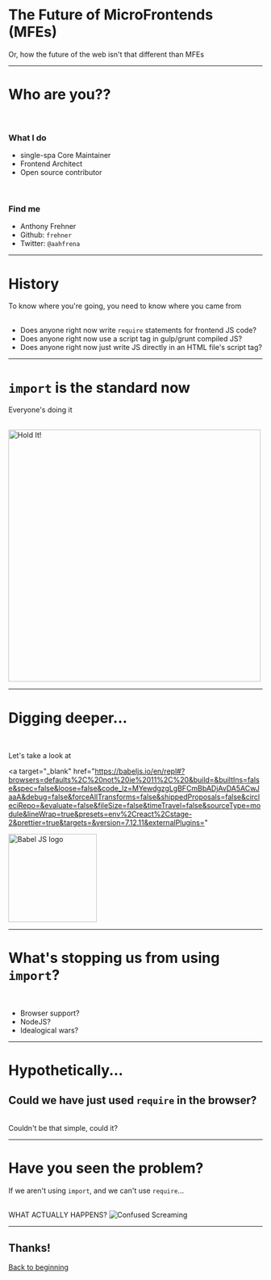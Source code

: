 
# The Future of MicroFrontends (MFEs)

<Aside>Or, how the future of the web isn't that different than MFEs</Aside>

---

# Who are you??

<Appear>
<br/>

### What I do

- single-spa Core Maintainer
- Frontend Architect
- Open source contributor

<!--
  e.g. react-router, web-platform-tests, CSSWG proposals, react-fast-refresh-webpack-plugin, etc.
-->

</Appear>

<Appear>
<br/>

### Find me

- Anthony Frehner
- Github: `frehner`
- Twitter: `@aahfrena`

</Appear>

---

# History

<Aside>To know where you're going, you need to know where you came from</Aside>

<br />

- Does anyone right now write `require` statements for frontend JS code?
- <Appear>
    Does anyone right now use a script tag in gulp/grunt compiled JS?
  </Appear>
- <Appear>
    Does anyone right now just write JS directly in an HTML file's script tag?
  </Appear>

---

# `import` is the standard now

Everyone's doing it

<br />

<Appear>
  <img src={holdIt} alt="Hold It!" width="500" />
</Appear>

---

# Digging deeper...

<br />

Let's take a look at

<a
  target="_blank"
  href="https://babeljs.io/en/repl#?browsers=defaults%2C%20not%20ie%2011%2C%20&build=&builtIns=false&spec=false&loose=false&code_lz=MYewdgzgLgBFCmBbADjAvDA5ACwJaaA&debug=false&forceAllTransforms=false&shippedProposals=false&circleciRepo=&evaluate=false&fileSize=false&timeTravel=false&sourceType=module&lineWrap=true&presets=env%2Creact%2Cstage-2&prettier=true&targets=&version=7.12.11&externalPlugins="
>
  <img src={babelImg} alt="Babel JS logo" width="175" />
</a>

---

# What's stopping us from using `import`?

<!--
  If we're using require under the hood...
  What makes import better than require?
  Why was there a big shift to use import when require was already working (and is still working)?
  Especially when require still works great in places like NodeJS, where import was only recently (2-ish months ago) released?
-->

<br />

- Browser support?
- NodeJS?
- Idealogical wars?

<!--
  It's actually something much more boring than that. But let's pause here and come back in a minute:
-->

---

# Hypothetically...

## Could we have just used `require` in the browser?

<br />
<Aside>Couldn't be that simple, could it?</Aside>

<!--
  require is a blocking call - it would block navigation, user input, etc while waiting for that code to be downloaded. a web browser can’t afford to do that
-->

---

# Have you seen the problem?

If we aren't using `import`, and we can't use `require`...

<br />
<Appear>
WHAT ACTUALLY HAPPENS?

<img src={confusedScreaming} alt="Confused Screaming" />
</Appear>

---

## Thanks!

[Back to beginning](/0)
